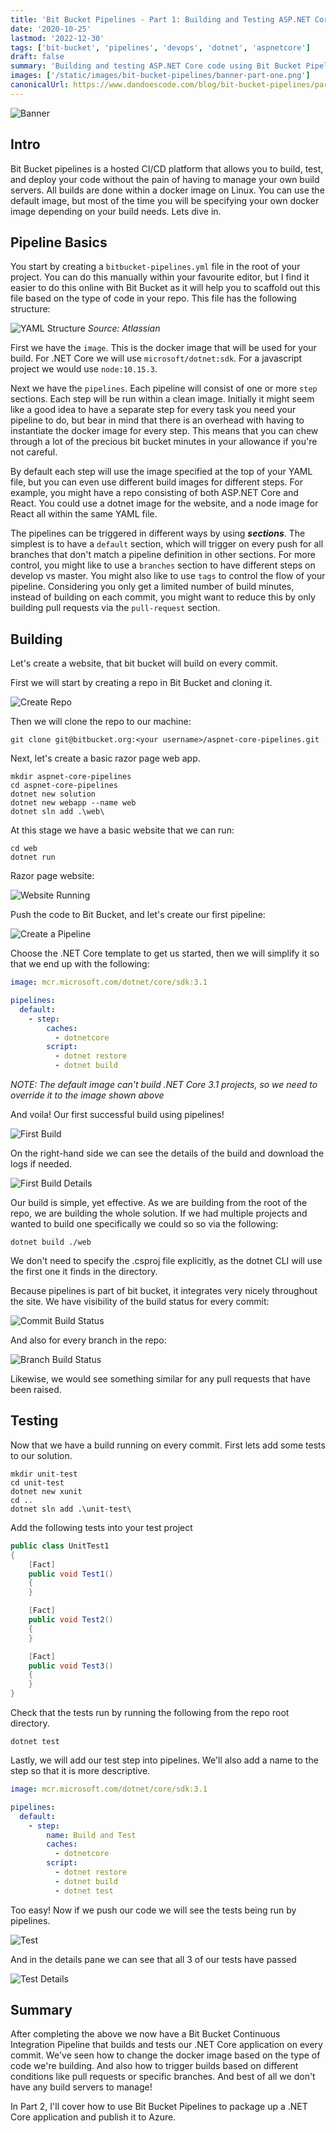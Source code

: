 ```yaml
---
title: 'Bit Bucket Pipelines - Part 1: Building and Testing ASP.NET Core'
date: '2020-10-25'
lastmod: '2022-12-30'
tags: ['bit-bucket', 'pipelines', 'devops', 'dotnet', 'aspnetcore']
draft: false
summary: 'Building and testing ASP.NET Core code using Bit Bucket Pipelines.'
images: ['/static/images/bit-bucket-pipelines/banner-part-one.png']
canonicalUrl: https://www.dandoescode.com/blog/bit-bucket-pipelines/part-one-building-and-testing-aspnet-core
---
```


![Banner](/static/images/bit-bucket-pipelines/banner-part-one.png)

<BitBucketPipelinesSeriesHeader />

## Intro

Bit Bucket pipelines is a hosted CI/CD platform that allows you to build, test, and deploy your code without the pain of having to manage your own build servers. All builds are done within a docker image on Linux. You can use the default image, but most of the time you will be specifying your own docker image depending on your build needs. Lets dive in.

## Pipeline Basics

You start by creating a `bitbucket-pipelines.yml` file in the root of your project. You can do this manually within your favourite editor, but I find it easier to do this online with Bit Bucket as it will help you to scaffold out this file based on the type of code in your repo. This file has the following structure:

![YAML Structure](/static/images/bit-bucket-pipelines/yml-structure.png)
_Source: Atlassian_

First we have the `image`. This is the docker image that will be used for your build. For .NET Core we will use `microsoft/dotnet:sdk`. For a javascript project we would use `node:10.15.3`.

Next we have the `pipelines`. Each pipeline will consist of one or more `step` sections. Each step will be run within a clean image. Initially it might seem like a good idea to have a separate step for every task you need your pipeline to do, but bear in mind that there is an overhead with having to instantiate the docker image for every step. This means that you can chew through a lot of the precious bit bucket minutes in your allowance if you're not careful.

By default each step will use the image specified at the top of your YAML file, but you can even use different build images for different steps. For example, you might have a repo consisting of both ASP.NET Core and React. You could use a dotnet image for the website, and a node image for React all within the same YAML file.

The pipelines can be triggered in different ways by using **_sections_**. The simplest is to have a `default` section, which will trigger on every push for all branches that don't match a pipeline definition in other sections. For more control, you might like to use a `branches` section to have different steps on develop vs master. You might also like to use `tags` to control the flow of your pipeline. Considering you only get a limited number of build minutes, instead of building on each commit, you might want to reduce this by only building pull requests via the `pull-request` section.

## Building

Let's create a website, that bit bucket will build on every commit.

First we will start by creating a repo in Bit Bucket and cloning it.

![Create Repo](/static/images/bit-bucket-pipelines/create-repo.png)

Then we will clone the repo to our machine:

```
git clone git@bitbucket.org:<your username>/aspnet-core-pipelines.git

```

Next, let's create a basic razor page web app.

```
mkdir aspnet-core-pipelines
cd aspnet-core-pipelines
dotnet new solution
dotnet new webapp --name web
dotnet sln add .\web\
```

At this stage we have a basic website that we can run:

```
cd web
dotnet run
```

Razor page website:

![Website Running](/static/images/bit-bucket-pipelines/website-running.png)

Push the code to Bit Bucket, and let's create our first pipeline:

![Create a Pipeline](/static/images/bit-bucket-pipelines/pipelines-menu.png)

Choose the .NET Core template to get us started, then we will simplify it so that we end up with the following:

```yaml
image: mcr.microsoft.com/dotnet/core/sdk:3.1

pipelines:
  default:
    - step:
        caches:
          - dotnetcore
        script:
          - dotnet restore
          - dotnet build
```

_NOTE: The default image can't build .NET Core 3.1 projects, so we need to override it to the image shown above_

And voila! Our first successful build using pipelines!

![First Build](/static/images/bit-bucket-pipelines/first-build.png)

On the right-hand side we can see the details of the build and download the logs if needed.

![First Build Details](/static/images/bit-bucket-pipelines/first-build-details.png)

Our build is simple, yet effective. As we are building from the root of the repo, we are building the whole solution. If we had multiple projects and wanted to build one specifically we could so so via the following:

```
dotnet build ./web
```

We don't need to specify the .csproj file explicitly, as the dotnet CLI will use the first one it finds in the directory.

Because pipelines is part of bit bucket, it integrates very nicely throughout the site. We have visibility of the build status for every commit:

![Commit Build Status](/static/images/bit-bucket-pipelines/commit-build-status.png)

And also for every branch in the repo:

![Branch Build Status](/static/images/bit-bucket-pipelines/branch-build-status.png)

Likewise, we would see something similar for any pull requests that have been raised.

## Testing

Now that we have a build running on every commit. First lets add some tests to our solution.

```
mkdir unit-test
cd unit-test
dotnet new xunit
cd ..
dotnet sln add .\unit-test\
```

Add the following tests into your test project

```csharp
public class UnitTest1
{
    [Fact]
    public void Test1()
    {
    }

    [Fact]
    public void Test2()
    {
    }

    [Fact]
    public void Test3()
    {
    }
}
```

Check that the tests run by running the following from the repo root directory.

```
dotnet test
```

Lastly, we will add our test step into pipelines. We'll also add a name to the step so that it is more descriptive.

```yaml
image: mcr.microsoft.com/dotnet/core/sdk:3.1

pipelines:
  default:
    - step:
        name: Build and Test
        caches:
          - dotnetcore
        script:
          - dotnet restore
          - dotnet build
          - dotnet test
```

Too easy! Now if we push our code we will see the tests being run by pipelines.

![Test](/static/images/bit-bucket-pipelines/test.png)

And in the details pane we can see that all 3 of our tests have passed

![Test Details](/static/images/bit-bucket-pipelines/test-details.png)

## Summary

After completing the above we now have a Bit Bucket Continuous Integration Pipeline that builds and tests our .NET Core application on every commit. We've seen how to change the docker image based on the type of code we're building. And also how to trigger builds based on different conditions like pull requests or specific branches. And best of all we don't have any build servers to manage!

In Part 2, I'll cover how to use Bit Bucket Pipelines to package up a .NET Core application and publish it to Azure.

<BitBucketPipelinesSeriesResources />
